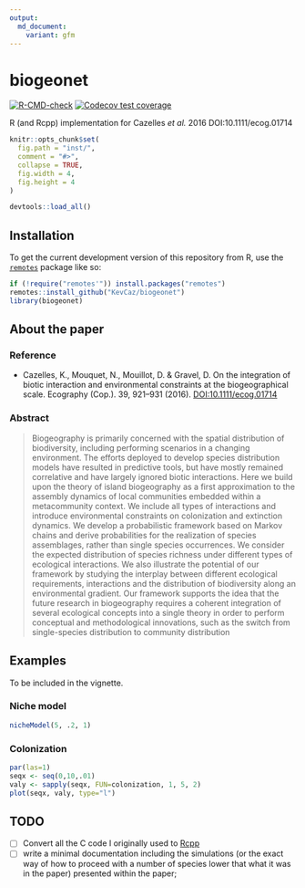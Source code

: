 ```yaml
---
output:
  md_document:
    variant: gfm
---
```


# biogeonet
[![R-CMD-check](https://github.com/KevCaz/biogeonet/workflows/R-CMD-check/badge.svg)](https://github.com/KevCaz/biogeonet/actions)
[![Codecov test coverage](https://codecov.io/gh/KevCaz/biogeonet/branch/master/graph/badge.svg)](https://codecov.io/gh/KevCaz/biogeonet?branch=master)


R (and Rcpp) implementation for Cazelles *et al.* 2016 DOI:10.1111/ecog.01714

```r
knitr::opts_chunk$set(
  fig.path = "inst/",
  comment = "#>",
  collapse = TRUE,
  fig.width = 4,
  fig.height = 4
)
```

```R
devtools::load_all()
```

## Installation

To get the current development version of this repository from R, use the
[`remotes`](https://CRAN.R-project.org/package=remotes) package like so:

```r
if (!require("remotes'")) install.packages("remotes")
remotes::install_github("KevCaz/biogeonet")
library(biogeonet)
```


## About the paper

### Reference

- Cazelles, K., Mouquet, N., Mouillot, D. & Gravel, D. On the integration of biotic interaction and environmental constraints at the biogeographical scale. Ecography (Cop.). 39, 921–931 (2016). [DOI:10.1111/ecog.01714](http://onlinelibrary.wiley.com/doi/10.1111/ecog.01714/abstract)

### Abstract

> Biogeography is primarily concerned with the spatial distribution of biodiversity, including performing scenarios in a changing environment. The efforts deployed to develop species distribution models have resulted in predictive tools, but have mostly remained correlative and have largely ignored biotic interactions. Here we build upon the theory of island biogeography as a first approximation to the assembly dynamics of local communities embedded within a metacommunity context. We include all types of interactions and introduce environmental constraints on colonization and extinction dynamics. We develop a probabilistic framework based on Markov chains and derive probabilities for the realization of species assemblages, rather than single species occurrences. We consider the expected distribution of species richness under different types of ecological interactions. We also illustrate the potential of our framework by studying the interplay between different ecological requirements, interactions and the distribution of biodiversity along an environmental gradient. Our framework supports the idea that the future research in biogeography requires a coherent integration of several ecological concepts into a single theory in order to perform conceptual and methodological innovations, such as the switch from single-species distribution to community distribution


## Examples

To be included in the vignette.

### Niche model

```r
nicheModel(5, .2, 1)
```

### Colonization

```r
par(las=1)
seqx <- seq(0,10,.01)
valy <- sapply(seqx, FUN=colonization, 1, 5, 2)
plot(seqx, valy, type="l")
```



## TODO

- [ ] Convert all the C code I originally used to [Rcpp](https://github.com/RcppCore/Rcpp)
- [ ] write a minimal documentation including the simulations (or the exact way of how to proceed with a number of species lower that what it was in the paper) presented within the paper;